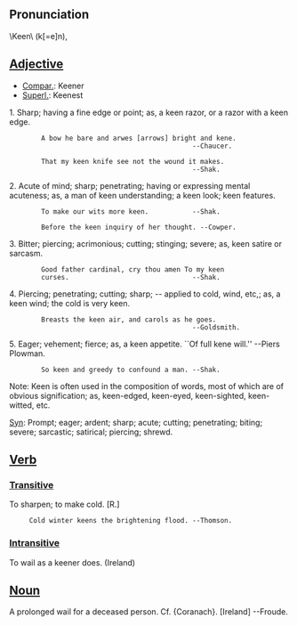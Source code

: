 == Pronunciation ==

\Keen\ (k[=e]n),

==[[Adjective]]==

*[[Compar.]]: Keener
*[[Superl.]]: Keenest

1. Sharp; having a fine edge or point; as, a keen razor, or a razor with a keen edge.

         A bow he bare and arwes [arrows] bright and kene.
                                               --Chaucer.

         That my keen knife see not the wound it makes.
                                               --Shak.

2. Acute of mind; sharp; penetrating; having or expressing mental acuteness; as, a man of keen understanding; a keen look; keen features.

         To make our wits more keen.           --Shak.

         Before the keen inquiry of her thought. --Cowper.

3. Bitter; piercing; acrimonious; cutting; stinging; severe; as, keen satire or sarcasm.

         Good father cardinal, cry thou amen To my keen
         curses.                               --Shak.

4. Piercing; penetrating; cutting; sharp; -- applied to cold, wind, etc,; as, a keen wind; the cold is very keen.

         Breasts the keen air, and carols as he goes.
                                               --Goldsmith.

5. Eager; vehement; fierce; as, a keen appetite. ``Of full kene will.'' --Piers Plowman.

         So keen and greedy to confound a man. --Shak.

Note: Keen is often used in the composition of words, most of which are of obvious signification; as, keen-edged, keen-eyed, keen-sighted, keen-witted, etc.

[[Syn]]: Prompt; eager; ardent; sharp; acute; cutting; penetrating; biting; severe; sarcastic; satirical; piercing; shrewd.


== [[Verb]] ==


=== [[Transitive]] ===

To sharpen; to make cold. [R.]

      Cold winter keens the brightening flood. --Thomson.

===[[ Intransitive ]]===

To wail as a keener does. (Ireland)

== [[Noun]] ==

A prolonged wail for a deceased person. Cf. {Coranach}.
[Ireland] --Froude.